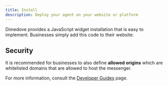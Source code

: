 ```yaml
---
title: Install
description: Deploy your agent on your website or platform
---
```



Dimedove provides a JavaScript widget installation that is easy to implement. Businesses simply add this code to their website:

<MessengerInstallation />

## Security

It is recommended for businesses to also define **allowed origins** which are whitelisted domains that are allowed to host the messenger.

For more information, consult the [Developer Guides](../../developer-guides/messenger/overview) page.

